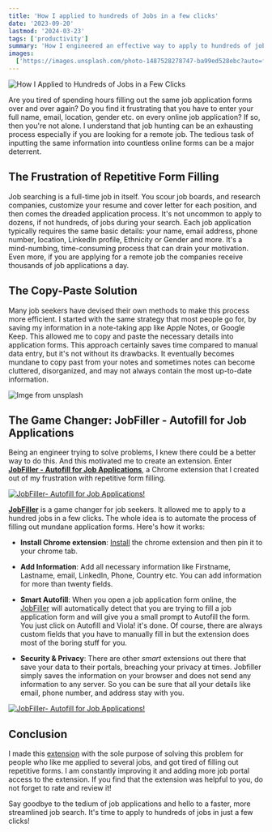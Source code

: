 ```yaml
---
title: 'How I applied to hundreds of Jobs in a few clicks'
date: '2023-09-20'
lastmod: '2024-03-23'
tags: ['productivity']
summary: 'How I engineered an effective way to apply to hundreds of jobs in a few clicks by creating a Chrome extension that does the heavy lifting'
images:
  ['https://images.unsplash.com/photo-1487528278747-ba99ed528ebc?auto=format&fit=crop&w=1040&q=80']
---
```


![How I Applied to Hundreds of Jobs in a Few Clicks](https://images.unsplash.com/photo-1487528278747-ba99ed528ebc?auto=format&fit=crop&w=1040&q=80)

Are you tired of spending hours filling out the same job application forms over and over again? Do you find it frustrating that you have to enter your full name, email, location, gender etc. on every online job application? If so, then you're not alone. I understand that job hunting can be an exhausting process especially if you are looking for a remote job. The tedious task of inputting the same information into countless online forms can be a major deterrent.

## The Frustration of Repetitive Form Filling

Job searching is a full-time job in itself. You scour job boards, and research companies, customize your resume and cover letter for each position, and then comes the dreaded application process. It's not uncommon to apply to dozens, if not hundreds, of jobs during your search. Each job application typically requires the same basic details: your name, email address, phone number, location, LinkedIn profile, Ethnicity or Gender and more. It's a mind-numbing, time-consuming process that can drain your motivation. Even more, if you are applying for a remote job the companies receive thousands of job applications a day.

## The Copy-Paste Solution

Many job seekers have devised their own methods to make this process more efficient. I started with the same strategy that most people go for, by saving my information in a note-taking app like Apple Notes, or Google Keep. This allowed me to copy and paste the necessary details into application forms. This approach certainly saves time compared to manual data entry, but it's not without its drawbacks. It eventually becomes mundane to copy past from your notes and sometimes notes can become cluttered, disorganized, and may not always contain the most up-to-date information.

![Imge from unsplash](https://images.unsplash.com/photo-1512758017271-d7b84c2113f1?auto=format&fit=crop&w=786&q=80)

## The Game Changer: JobFiller - Autofill for Job Applications

Being an engineer trying to solve problems, I knew there could be a better way to do this. And this motivated me to create an extension.
Enter [**JobFiller - Autofill for Job Applications**](https://chromewebstore.google.com/detail/jobfiller-autofill-for-jo/pjclfaplmlmplmdjnhpilgpnflnmdbdg), a Chrome extension that I created out of my frustration with repetitive form filling.

[![JobFiller- Autofill for Job Applications!](/static/images/marqiee.png)](https://chromewebstore.google.com/detail/jobfiller-autofill-for-jo/pjclfaplmlmplmdjnhpilgpnflnmdbdg)

[**JobFiller**](https://chromewebstore.google.com/detail/jobfiller-autofill-for-jo/pjclfaplmlmplmdjnhpilgpnflnmdbdg) is a game changer for job seekers. It allowed me to apply to a hundred jobs in a few clicks.
The whole idea is to automate the process of filling out mundane application forms.
Here's how it works:

- **Install Chrome extension**: [Install](https://chromewebstore.google.com/detail/jobfiller-autofill-for-jo/pjclfaplmlmplmdjnhpilgpnflnmdbdg) the chrome extension and then pin it to your chrome tab.

- **Add Information**: Add all necessary information like Firstname, Lastname, email, LinkedIn, Phone, Country etc. You can add information for more than twenty fields.

- **Smart Autofill**: When you open a job application form online, the [JobFiller](https://chromewebstore.google.com/detail/jobfiller-autofill-for-jo/pjclfaplmlmplmdjnhpilgpnflnmdbdg) will automatically detect that you are trying to fill a job application form and will give you a small prompt to Autofill the form. You just click on Autofill and Viola! it's done. Of course, there are always custom fields that you have to manually fill in but the extension does most of the boring stuff for you.

- **Security & Privacy**: There are other _smart_ extensions out there that save your data to their portals, breaching your privacy at times. Jobfiller simply saves the information on your browser and does not send any information to any server. So you can be sure that all your details like email, phone number, and address stay with you.

[![JobFiller- Autofill for Job Applications!](/static/images/jobfiller.gif)](https://chromewebstore.google.com/detail/jobfiller-autofill-for-jo/pjclfaplmlmplmdjnhpilgpnflnmdbdg)

## Conclusion

I made this [extension](https://chromewebstore.google.com/detail/jobfiller-autofill-for-jo/pjclfaplmlmplmdjnhpilgpnflnmdbdg) with the sole purpose of solving this problem for people who like me applied to several jobs, and got tired of filling out repetitive forms. I am constantly improving it and adding more job portal access to the extension. If you find that the extension was helpful to you, do not forget to rate and review it!

Say goodbye to the tedium of job applications and hello to a faster, more streamlined job search. It's time to apply to hundreds of jobs in just a few clicks!
